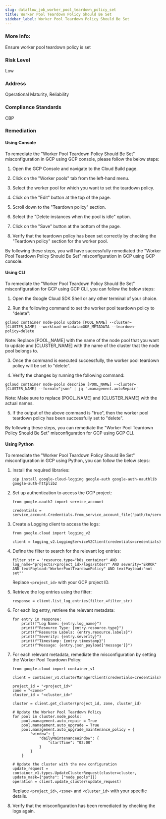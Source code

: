 ```yaml
---
slug: dataflow_job_worker_pool_teardown_policy_set
title: Worker Pool Teardown Policy Should Be Set
sidebar_label: Worker Pool Teardown Policy Should Be Set
---
```


### More Info:

Ensure worker pool teardown policy is set

### Risk Level

Low

### Address

Operational Maturity, Reliability

### Compliance Standards

CBP
### Remediation

#### Using Console

To remediate the "Worker Pool Teardown Policy Should Be Set" misconfiguration in GCP using GCP console, please follow the below steps:

1. Open the GCP Console and navigate to the Cloud Build page.

2. Click on the "Worker pools" tab from the left-hand menu.

3. Select the worker pool for which you want to set the teardown policy.

4. Click on the "Edit" button at the top of the page.

5. Scroll down to the "Teardown policy" section.

6. Select the "Delete instances when the pool is idle" option.

7. Click on the "Save" button at the bottom of the page.

8. Verify that the teardown policy has been set correctly by checking the "Teardown policy" section for the worker pool.

By following these steps, you will have successfully remediated the "Worker Pool Teardown Policy Should Be Set" misconfiguration in GCP using GCP console.

#### Using CLI

To remediate the "Worker Pool Teardown Policy Should Be Set" misconfiguration for GCP using GCP CLI, you can follow the below steps:

1. Open the Google Cloud SDK Shell or any other terminal of your choice.

2. Run the following command to set the worker pool teardown policy to "delete":

```
gcloud container node-pools update [POOL_NAME] --cluster=[CLUSTER_NAME] --workload-metadata=GKE_METADATA --teardown-policy=delete
```

Note: Replace [POOL_NAME] with the name of the node pool that you want to update and [CLUSTER_NAME] with the name of the cluster that the node pool belongs to.

3. Once the command is executed successfully, the worker pool teardown policy will be set to "delete".

4. Verify the changes by running the following command:

```
gcloud container node-pools describe [POOL_NAME] --cluster=[CLUSTER_NAME] --format="json" | jq '.management.autoRepair' 
```

Note: Make sure to replace [POOL_NAME] and [CLUSTER_NAME] with the actual names.

5. If the output of the above command is "true", then the worker pool teardown policy has been successfully set to "delete".

By following these steps, you can remediate the "Worker Pool Teardown Policy Should Be Set" misconfiguration for GCP using GCP CLI.

#### Using Python

To remediate the "Worker Pool Teardown Policy Should Be Set" misconfiguration in GCP using Python, you can follow the below steps:

1. Install the required libraries: 

   ```
   pip install google-cloud-logging google-auth google-auth-oauthlib google-auth-httplib2
   ```
   
2. Set up authentication to access the GCP project: 

   ```
   from google.oauth2 import service_account

   credentials = service_account.Credentials.from_service_account_file('path/to/service_account.json')
   ```

3. Create a Logging client to access the logs: 

   ```
   from google.cloud import logging_v2

   client = logging_v2.LoggingServiceV2Client(credentials=credentials)
   ```

4. Define the filter to search for the relevant log entries: 

   ```
   filter_str = 'resource.type="k8s_container" AND log_name="projects/<project_id>/logs/stderr" AND severity="ERROR" AND textPayload:"WorkerPoolTeardownPolicy" AND textPayload:"not set"'
   ```

   Replace `<project_id>` with your GCP project ID.

5. Retrieve the log entries using the filter: 

   ```
   response = client.list_log_entries(filter_=filter_str)
   ```

6. For each log entry, retrieve the relevant metadata: 

   ```
   for entry in response:
       print(f"Log Name: {entry.log_name}")
       print(f"Resource Type: {entry.resource.type}")
       print(f"Resource Labels: {entry.resource.labels}")
       print(f"Severity: {entry.severity}")
       print(f"Timestamp: {entry.timestamp}")
       print(f"Message: {entry.json_payload['message']}")
   ```

7. For each relevant metadata, remediate the misconfiguration by setting the Worker Pool Teardown Policy: 

   ```
   from google.cloud import container_v1

   client = container_v1.ClusterManagerClient(credentials=credentials)

   project_id = "<project_id>"
   zone = "<zone>"
   cluster_id = "<cluster_id>"

   cluster = client.get_cluster(project_id, zone, cluster_id)

   # Update the Worker Pool Teardown Policy
   for pool in cluster.node_pools:
       pool.management.auto_repair = True
       pool.management.auto_upgrade = True
       pool.management.auto_upgrade_maintenance_policy = {
           "window": {
               "dailyMaintenanceWindow": {
                   "startTime": "02:00"
               }
           }
       }

   # Update the cluster with the new configuration
   update_request = container_v1.types.UpdateClusterRequest(cluster=cluster, update_mask={"paths": ["node_pools"]})
   operation = client.update_cluster(update_request)
   ```

   Replace `<project_id>`, `<zone>` and `<cluster_id>` with your specific details.

8. Verify that the misconfiguration has been remediated by checking the logs again.



